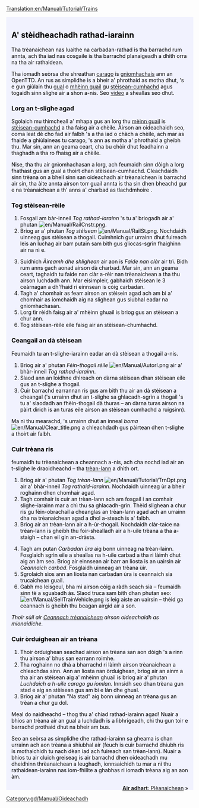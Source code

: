 [[Translation:en/Manual/Tutorial/Trains]]

{{en/Tabs|5|3
|gd/Manual/Tutorial/Main Page|1. A' tòiseachadh<!--
-->|gd/Manual/Tutorial/Busaichean|2. Busaichean<!--
-->|gd/Manual/Tutorial/Trèanaichean|3. Trèanaichean<!--
-->|gd/Manual/Tutorial/Plèanaichean|4. Plèanaichean<!--
-->|gd/Manual/Tutorial/Earradh|5. Earradh}}
<div style="padding:.5em 1em 1em 1em; border-top:none; background-color:#f1f2fe; color:#000;">
{{gd/Manual/Tutorial/Oideachadh}}
==A' stèidheachadh rathad-iarainn==
Tha trèanaichean nas luaithe na carbadan-rathad is tha barrachd rum annta, ach tha iad nas cosgaile is tha barrachd planaigeadh a dhìth orra na tha air rathaidean.

Tha iomadh seòrsa dhe shreathan [[en/Manual/Cargo|carago]] is [[en/Manual/Industries|gnìomhachais]] ann an OpenTTD. An rus as simplidhe is a bheir a' phrothaid as motha dhut, 's e gun giùlain thu [[en/Manual/Base Set/Cargos/Coal|gual]] o [[en/Manual/Base Set/Industries/Coal Mine|mhèinn guail]] gu [[en/Manual/Base Set/Industries/Power Station|stèisean-cumhachd]] agus togaidh sinn slighe air a shon a-nis. Seo [http://www.cs.helsinki.fi/u/ihonkone/ottd_tut.ogg video] a sheallas seo dhut.

===Lorg an t-slighe agad===
Sgolaich mu thimcheall a' mhapa gus an lorg thu [[en/Manual/Base Set/Industries/Coal Mine|mèinn guail]] is [[en/Manual/Base Set/Industries/Power Station|stèisean-cumhachd]] a tha faisg air a chèile. Airson an oideachaidh seo, coma leat dè cho fad air falbh 's a tha iad o chàch a chèile, ach mar as fhaide a ghiùlaineas tu carago, 's ann as motha a' phrothaid a gheibh thu. Mar sin, ann an geama ceart, cha bu chòir dhut feadhainn a thaghadh a tha ro fhaisg air a chèile.
{{en/Phototable|[[File:gd/Manual/Tutorial1.png]]|Stèisean-cumhachd le mèinn guail faisg air.|none}}

Nise, tha thu air gnìomhachasan a lorg, ach feumaidh sinn dòigh a lorg fhathast gus an gual a thoirt dhan stèisean-cumhachd. Cleachdaidh sinn trèana on a bheil sinn san oideachadh air trèanaichean is barrachd air sin, tha àite annta airson torr guail annta is tha sin dhen bheachd gur e na trèanaichean a th' anns a' charbad as tlachdmhoire .

===Tog stèisean-rèile===
{{en/Phototable|[[File:en/Manual/Railroad Construction.png]]|Bàr-inneil gus rathaidean-iarainn a thogail.|none|6=:}}
#Fosgail am bàr-inneil ''Tog rathad-iarainn'' 's tu a' briogadh air a' phutan [[File:en/Manual/RailCnstr.png]].
#Briog ar a' phutan ''Tog stèisean'' [[File:en/Manual/RailSt.png]]. Nochdaidh uinneag gus stèisean a thogail. Cuimhnich gur urrainn dhut fuireach leis an luchag air barr putain sam bith gus gliocas-sgrìn fhaighinn air na nì e.
{{en/Phototable|[[File:en/Manual/Stationgui.png]]|Uinneag gus stèisean-rèile a thaghadh.|none|6=:}}
<ol start="3">
<li>Suidhich ''Àireamh dhe shlighean'' air aon is ''Faide nan clàr'' air trì. Bidh rum anns gach aonad airson dà charbad. Mar sin, ann an geama ceart, taghaidh tu faide nan clàr a-rèir nan trèanaichean a tha thu airson luchdadh ann. Mar eisimpleir, gabhaidh stèisean le 3 ceàrnagan a dh'fhaid ri einnsean is còig carbadan.
<li>Tagh a' chomhair as fearr airson an stèisein agad ach am bi a' chomhair as iomchaidh aig na slighean gus siubhal eadar na gnìomhachasan.
<li>Lorg tìr rèidh faisg air a' mhèinn ghuail is briog gus an stèisean a chur ann. 
<li>Tog stèisean-rèile eile faisg air an stèisean-chumhachd.
</ol>
{{en/Phototable|[[File:en/Manual/Tutorial/Tutorial2.png|400px]]|An dà stèisean agad faisg air gnìomhachasan.|none|6=:}}

===Ceangail an dà stèisean===
Feumaidh tu an t-slighe-iarainn eadar an dà stèisean a thogail a-nis. 

#Briog air a' phutan ''Fèin-thogail rèile'' [[File:en/Manual/Autorl.png]] air a' bhàr-inneil ''Tog rathad-iarainn''.
#Slaod ann an loidhne dhìreach on dàrna stèisean dhan stèisean eile gus an t-slighe a thogail.  
#Cuir barrachd earrannan ris gus am bith thu air an dà stèisean a cheangal ('s urrainn dhut an t-slighe sa ghlacadh-sgrìn a thogail 's tu a' slaodadh an fhèin-thogail dà thuras – an dàrna turas airson na pàirt dìrich is an turas eile airson an stèisean cumhachd a ruigsinn).
{{en/Phototable|[[File:en/Manual/Tutorial/Tutorial3.png|400px]]|Stèiseanan air an ceangal.|none|6=:}}

Ma nì thu mearachd, 's urrainn dhut an inneal ''boma'' [[File:en/Manual/Clear title.png]] a chleachdadh gus pàirtean dhen t-slighe a thoirt air falbh.

===Cuir trèana ris===
feumaidh tu trèanaichean a cheannach a-nis, ach cha nochd iad air an t-slighe le draoidheachd – tha [[en/Manual/Depots|trèan-lann]] a dhìth ort.

#Briog air a' phutan ''Tog trèan-lann'' [[File:en/Manual/Tutorial/TrnDpt.png]] air a' bhàr-inneil ''Tog rathaid-iarainn''. Nochdaidh uinneag ùr a bheir roghainn dhen chomhair agad. 
#Tagh comhair is cuir an trèan-lann ach am fosgail i an comhair slighe-iarainn mar a chì thu sa ghlacadh-grìn. Thèid slighean a chur ris gu fèin-obrachail a cheanglas an trèan-lann agad ach an urrainn dha na trèanaichean agad a dhol a-steach is a' falbh.
#Briog air an trèan-lann air a h-ùr-thogail. Nochdaidh clàr-taice na trèan-lann is gheibh thu foir-shealladh air a h-uile trèana a tha a-staigh – chan eil gin an-dràsta.
{{en/Phototable|[[File:en/Manual/Tutorial/Tutorial4.png|400px]]|Uinneag na trèan-lainn|none|6=:}}
<ol start="4">
<li>Tagh am putan ''Carbadan ùra'' aig bonn uinneag na trèan-lainn. Fosglaidh sgrìn eile a sheallas na h-uile carbad a tha ri làimh dhut aig an àm seo. Briog air einnsean air barr an liosta is an uairsin air ''Ceannaich carbad''. Fosglaidh uinneag an trèana ùir.
<li>Sgrolaich sìos ann an liosta nan carbadan ùra is ceannaich sia trucaichean guail.  
<li>Gabh mo leisgeul, bha mi airson còig a ràdh seach sia – feumaidh sinn tè a sguabadh às. Slaod truca sam bith dhan phutan seo: [[File:en/Manual/SellTrainVehicle.png]] is leig aiste an uairsin – thèid ga ceannach is gheibh thu beagan airgid air a son.
</ol>
''Thoir sùil air [[en/Manual/Buying trains|Ceannach trèanaichean]] airson oideachaidh as mionaidiche.''

===Cuir òrduighean air an trèana===
#Thoir òrduighean seachad airson an trèana san aon dòigh 's a rinn thu airson a' bhus san earrann roimhe.
#Tha roghainn no dhà a bharrachd ri làimh airson trèanaichean a chleachdas sinn. Ann an liosta nan òrduighean, briog air an ainm a tha air an stèisean aig a' mhèinn ghuail is briog air a' phutan ''Luchdaich a h-uile carago gu iomlan''. Innsidh seo dhan trèana gun stad e aig an stèisean gus am bi e làn dhe ghual.
#Briog air a' phutan "Na stad" aig bonn uinneag an trèana gus an trèan a chur gu dol.

Meal do naidheachd – thog thu a' chiad rathad-iarainn agad!  Nuair a bhios an trèana air an gual a luchdadh is a lìbhrigeadh, chì thu gun toir e barrachd prothaid dhut na bheir am bus.

Seo an seòrsa as simplidhe dhe rathad-iarainn sa gheama is chan urrainn ach aon trèana a shiubhal air (feuch is cuir barrachd dhiubh ris is mothaichidh tu nach dèan iad ach fuireach san trèan-lann).  Nuair a bhios tu air cluich greiseag is air barrachd dhen oideachadh mu dheidhinn thrèanaichean a leughadh, ionnsaichidh tu mar a nì thu rathaidean-iarainn nas iom-fhillte a ghabhas ri iomadh trèana aig an aon àm.

<span style="float: right">[[gd/Manual/Tutorial/Plèanaichean|'''Air adhart''': Plèanaichean]] &raquo;</span>
</div>
[[Category:gd/Manual/Oideachadh]]